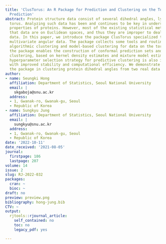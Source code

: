 ```yaml
---
title: 'ClusTorus: An R Package for Prediction and Clustering on the Torus by Conformal
  Prediction'
abstract: Protein structure data consist of several dihedral angles, lying on a multidimensional
  torus. Analyzing such data has been and continues to be key in understanding functional
  properties of proteins. However, most of the existing statistical methods assume
  that data are on Euclidean spaces, and thus they are improper to deal with angular
  data. In this paper, we introduce the package ClusTorus specialized to analyzing
  multivariate angular data. The package collects some tools and routines to perform
  algorithmic clustering and model-based clustering for data on the torus. In particular,
  the package enables the construction of conformal prediction sets and predictive
  clustering, based on kernel density estimates and mixture model estimates. A novel
  hyperparameter selection strategy for predictive clustering is also implemented,
  with improved stability and computational efficiency. We demonstrate the use of
  the package in clustering protein dihedral angles from two real data sets.
author:
- name: Seungki Hong
  affiliation: Department of Statistics, Seoul National University
  email: |
    skgaboja@snu.ac.kr
  address:
  - 1, Gwanak-ro, Gwanak-gu, Seoul
  - Republic of Korea
- name: Sungkyu Jung
  affiliation: Department of Statistics, Seoul National University
  email: |
    sungkyu@snu.ac.kr
  address:
  - 1, Gwanak-ro, Gwanak-gu, Seoul
  - Republic of Korea
date: '2022-10-11'
date_received: '2021-08-05'
journal:
  firstpage: 186
  lastpage: 207
volume: 14
issue: 2
slug: RJ-2022-032
packages:
  cran: ~
  bioc: ~
draft: no
preview: preview.png
bibliography: hong-jung.bib
CTV: ~
output:
  rjtools::rjournal_article:
    self_contained: no
    toc: no
    legacy_pdf: yes

---
```

